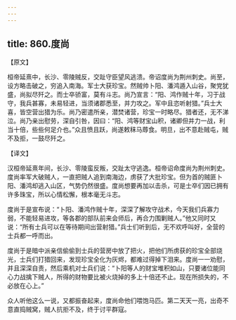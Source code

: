 ```yaml
---
---
---
```

title: 860.度尚
---



【原文】

桓帝延熹中，长沙、零陵贼反，交趾守臣望风逃溃。帝诏度尚为荆州刺史。尚至，设方略击破之，穷追入南海。军士大获珍宝。然贼帅卜阳、潘鸿遁入山谷，聚党犹盛，尚拟尽歼之。而士卒骄富，莫有斗志。尚乃宣言：“阳、鸿作贼十年，习于战守，我兵甚寡，未易轻进，当须诸郡悉至，并力攻之。军中且恣听射猎。”兵士大喜，皆空营出猎为乐。尚乃密遣所亲，潜焚诸营，珍宝一时略尽。猎者还，无不涕泣。尚乃亲出慰劳，深自引咎，因曰：“阳、鸿等财宝山积，诸卿但并力一战，利当十倍，些些何足介也。”众且愤且跃，尚遂敕秣马蓐食。明旦，出不意赴贼屯，贼不及拒，一鼓尽歼之。

【译文】

汉桓帝延熹年间，长沙、零陵蛮反叛，交趾太守逃逸。桓帝诏命度尚为荆州刺史。度尚率军大破贼人，一直把贼人追到南海边，虏获了大批珍宝。但为首的贼匪卜阳、潘鸿却逃入山区，气势仍然很盛。度尚想要再加以击杀，可是士卒们因已拥有许多珠宝，所以心情松懈，根本毫无斗志。

度尚于是宣布说：“卜阳、潘鸿作贼十年，深深了解攻守战术，今天我们兵寡力弱，不能轻易进攻，等各郡的部队前来会师后，再合力围剿贼人。”他又同时又说：“所有士兵可以在等待期间出营射猎。”兵士们听到后，无不欢呼叫好，全营的士兵都一呼而出。

度尚于是暗中派亲信偷偷到士兵的营房中放了把火，把他们所虏获的珍宝全部烧光，士兵们打猎回来，发现珍宝全化为灰烬，都难过得掉下泪来。度尚一一劝慰，并且深深自责，然后乘机对士兵们说：“卜阳等人的财宝堆积如山，只要诸位能同心力战擒下贼人，所得的财物要比被火烧掉的多上十倍还不止。现在所损失的，不必放在心上。”

众人听他这么一说，又都振奋起来，度尚命他们喂饱马匹。第二天天一亮，出奇不意直捣贼窝，贼人抗拒不及，终于讨平群寇。